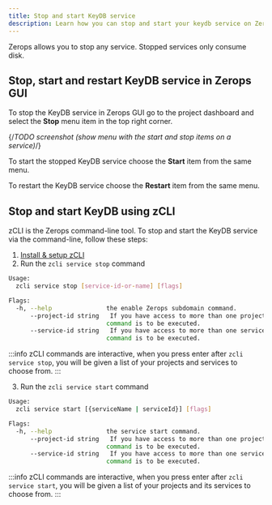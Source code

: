 ```yaml
---
title: Stop and start KeyDB service
description: Learn how you can stop and start your keydb service on Zerops.
---
```


Zerops allows you to stop any service. Stopped services only consume disk.

## Stop, start and restart KeyDB service in Zerops GUI

To stop the KeyDB service in Zerops GUI go to the project dashboard and select the **Stop** menu item in the top right corner.

{/*TODO screenshot (show menu with the start and stop items on a service)*/}

To start the stopped KeyDB service choose the **Start** item from the same menu.

To restart the KeyDB service choose the **Restart** item from the same menu.

## Stop and start KeyDB using zCLI

zCLI is the Zerops command-line tool. To stop and start the KeyDB service via the command-line, follow these steps:

1. [Install & setup zCLI](/references/cli)
2. Run the `zcli service stop` command

```sh
Usage:
  zcli service stop [service-id-or-name] [flags]

Flags:
  -h, --help               the enable Zerops subdomain command.
      --project-id string   If you have access to more than one project, you must specify the project ID for which the
                           command is to be executed.
      --service-id string   If you have access to more than one service, you must specify the service ID for which the
                           command is to be executed.
```

:::info
zCLI commands are interactive, when you press enter after `zcli service stop`, you will be given a list of your projects and services to choose from.
:::

3. Run the `zcli service start` command

```sh
Usage:
  zcli service start [{serviceName | serviceId}] [flags]

Flags:
  -h, --help               the service start command.
      --project-id string   If you have access to more than one project, you must specify the project ID for which the
                           command is to be executed.
      --service-id string   If you have access to more than one service, you must specify the service ID for which the
                           command is to be executed.
```

:::info
zCLI commands are interactive, when you press enter after `zcli service start`, you will be given a list of your projects and its services to choose from.
:::
